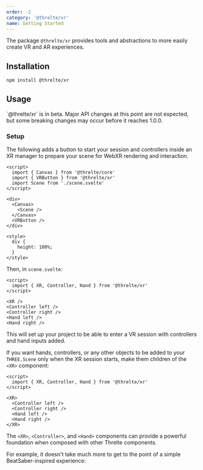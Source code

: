 ```yaml
---
order: -2
category: '@threlte/xr'
name: Getting Started
---
```


The package `@threlte/xr` provides tools and abstractions to more easily create VR and AR experiences.

## Installation

```bash title="Terminal"
npm install @threlte/xr
```

## Usage

<Tip type="experimental">
  `@threlte/xr` is in beta. Major API changes at this point are not expected, but some breaking
  changes may occur before it reaches 1.0.0.
</Tip>

### Setup

The following adds a button to start your session and controllers inside an XR manager to prepare your scene for WebXR rendering and interaction.

```svelte title="Scene.svelte" {3,11}+
<script>
  import { Canvas } from '@threlte/core'
  import { VRButton } from '@threlte/xr'
  import Scene from './scene.svelte'
</script>

<div>
  <Canvas>
    <Scene />
  </Canvas>
  <VRButton />
</div>

<style>
  div {
    height: 100%;
  }
</style>
```

Then, in `scene.svelte`:

```svelte
<script>
  import { XR, Controller, Hand } from '@threlte/xr'
</script>

<XR />
<Controller left />
<Controller right />
<Hand left />
<Hand right />
```

This will set up your project to be able to enter a VR session with controllers and hand inputs added.

If you want hands, controllers, or any other objects to be added to your `THREE.Scene` only when the XR session starts, make them children of the `<XR>` component:

```svelte
<script>
  import { XR, Controller, Hand } from '@threlte/xr'
</script>

<XR>
  <Controller left />
  <Controller right />
  <Hand left />
  <Hand right />
</XR>
```

The `<XR>`, `<Controller>`, and `<Hand>` components can provide a powerful foundation when composed with other Threlte components.

For example, it doesn't take much more to get to the point of a simple BeatSaber-inspired experience:

<Example path="xr/bonksaber" />
